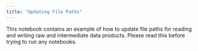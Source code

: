 ```yaml
---
title: "Updating File Paths"
---
```




This notebook contains an example of how to update file paths for reading and writing raw and intermediate data products. Please read this before trying to run any notebooks.



